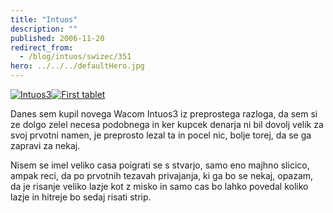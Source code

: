 ```yaml
---
title: "Intuos"
description: ""
published: 2006-11-20
redirect_from:
  - /blog/intuos/swizec/351
hero: ../../../defaultHero.jpg
---
```


[![Intuos3](/includes/editor_upload/Image/precious_t.jpg "Intuos3")](https://swizec.com/includes/editor_upload/Image/precious.jpg)[![First tablet](/includes/editor_upload/Image/tablet_1_t.png "First tablet")](https://swizec.com/includes/editor_upload/Image/tablet_1.png)

Danes sem kupil novega Wacom Intuos3 iz preprostega razloga, da sem si ze dolgo zelel necesa podobnega in ker kupcek denarja ni bil dovolj velik za svoj prvotni namen, je preprosto lezal ta in pocel nic, bolje torej, da se ga zapravi za nekaj.

Nisem se imel veliko casa poigrati se s stvarjo, samo eno majhno slicico, ampak reci, da po prvotnih tezavah privajanja, ki ga bo se nekaj, opazam, da je risanje veliko lazje kot z misko in samo cas bo lahko povedal koliko lazje in hitreje bo sedaj risati strip.
